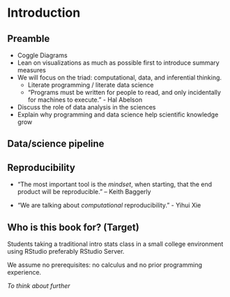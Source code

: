 # Introduction {#intro}


## Preamble

- Coggle Diagrams
- Lean on visualizations as much as possible first to introduce summary measures
- We will focus on the triad: computational, data, and inferential thinking.
    + Literate programming / literate data science
    + "Programs must be written for people to read, and only incidentally for machines to execute." - Hal Abelson
- Discuss the role of data analysis in the sciences
- Explain why programming and data science help scientific knowledge grow

## Data/science pipeline



## Reproducibility

* "The most important tool is the _mindset_,
when starting, that the end product
will be reproducible." – Keith Baggerly

* "We are talking about _computational_ reproducibility." - Yihui Xie

## Who is this book for? (Target)


Students taking a traditional intro stats class in a small college environment using RStudio preferably RStudio Server. 

We assume no prerequisites: no calculus and no prior programming experience.  

*To think about further*
